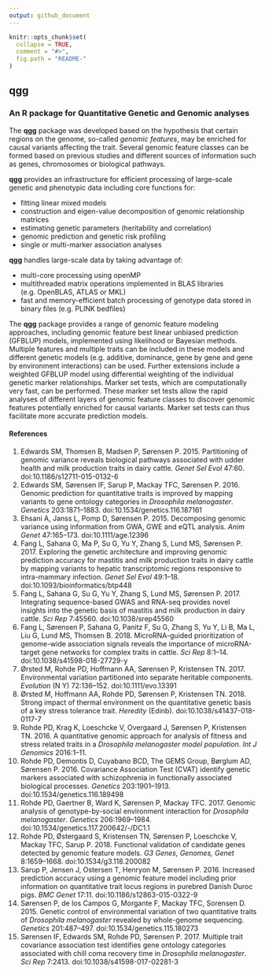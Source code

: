```yaml
---
output: github_document
---
```


<!-- README.md is generated from README.Rmd. Please edit that file -->

```r
knitr::opts_chunk$set(
  collapse = TRUE,
  comment = "#>",
  fig.path = "README-"
)
```

##  **qgg**
### An R package for Quantitative Genetic and Genomic analyses

The **qgg** package was developed based on the hypothesis that certain regions on the genome, so-called *genomic features*, may be enriched for causal variants affecting the trait. Several genomic feature classes can be formed based on previous studies and different sources of information such as genes, chromosomes or biological pathways.  
  
**qgg** provides an infrastructure for efficient processing of large-scale genetic and phenotypic data including core functions for:  
 
* fitting linear mixed models  
* construction and eigen-value decomposition of genomic relationship matrices  
* estimating genetic parameters (heritability and correlation)  
* genomic prediction and genetic risk profiling  
* single or multi-marker association analyses  
  
**qgg** handles large-scale data by taking advantage of:  
  
* multi-core processing using openMP  
* multithreaded matrix operations implemented in BLAS libraries (e.g. OpenBLAS, ATLAS or MKL)  
* fast and memory-efficient batch processing of genotype data stored in binary files (e.g. PLINK bedfiles)  
  
The **qgg** package provides a range of genomic feature modeling approaches, including genomic feature best linear unbiased prediction (GFBLUP) models, implemented using likelihood or Bayesian methods. Multiple features and multiple traits can be included in these models and different genetic models (e.g. additive, dominance, gene by gene and gene by environment interactions) can be used. Further extensions include a weighted GFBLUP model using differential weighting of the individual genetic marker relationships. Marker set tests, which are computationally very fast, can be performed. These marker set tests allow the rapid analyses of different layers of genomic feature classes to discover genomic features potentially enriched for causal variants. Marker set tests can thus facilitate more accurate prediction models.

#### References  

1. Edwards SM, Thomsen B, Madsen P, Sørensen P. 2015. Partitioning of genomic variance reveals biological pathways associated with udder health and milk production traits in dairy cattle. *Genet Sel Evol* 47:60. doi:10.1186/s12711-015-0132-6  
2. Edwards SM, Sørensen IF, Sarup P, Mackay TFC, Sørensen P. 2016. Genomic prediction for quantitative traits is improved by mapping variants to gene ontology categories in *Drosophila melanogaster*. *Genetics* 203:1871–1883. doi:10.1534/genetics.116.187161
3. Ehsani A, Janss L, Pomp D, Sørensen P. 2015. Decomposing genomic variance using information from GWA, GWE and eQTL analysis. *Anim Genet* 47:165–173. doi:10.1111/age.12396
4. Fang L, Sahana G, Ma P, Su G, Yu Y, Zhang S, Lund MS, Sørensen P. 2017. Exploring the genetic architecture and improving genomic prediction accuracy for mastitis and milk production traits in dairy cattle by mapping variants to hepatic transcriptomic regions responsive to intra-mammary infection. *Genet Sel Evol* 49:1–18. doi:10.1093/bioinformatics/btp448
5. Fang L, Sahana G, Su G, Yu Y, Zhang S, Lund MS, Sørensen P. 2017. Integrating sequence-based GWAS and RNA-seq provides novel insights into the genetic basis of mastitis and milk production in dairy cattle. *Sci Rep* 7:45560. doi:10.1038/srep45560
6. Fang L, Sørensen P, Sahana G, Panitz F, Su G, Zhang S, Yu Y, Li B, Ma L, Liu G, Lund MS, Thomsen B. 2018. MicroRNA-guided prioritization of genome-wide association signals reveals the importance of microRNA-target gene networks for complex traits in cattle. *Sci Rep* 8:1–14. doi:10.1038/s41598-018-27729-y
7. Ørsted M, Rohde PD, Hoffmann AA, Sørensen P, Kristensen TN. 2017. Environmental variation partitioned into separate heritable components. *Evolution* (N Y) 72:136–152. doi:10.1111/evo.13391
8. Ørsted M, Hoffmann AA, Rohde PD, Sørensen P, Kristensen TN. 2018. Strong impact of thermal environment on the quantitative genetic basis of a key stress tolerance trait. *Heredity* (Edinb). doi:10.1038/s41437-018-0117-7
9. Rohde PD, Krag K, Loeschcke V, Overgaard J, Sørensen P, Kristensen TN. 2016. A quantitative genomic approach for analysis of fitness and stress related traits in a *Drosophila melanogaster model population*. *Int J Genomics* 2016:1–11.
10. Rohde PD, Demontis D, Cuyabano BCD, The GEMS Group, Børglum AD, Sørensen P. 2016. Covariance Association Test (CVAT) identify genetic markers associated with schizophrenia in functionally associated biological processes. *Genetics* 203:1901–1913. doi:10.1534/genetics.116.189498
11. Rohde PD, Gaertner B, Ward K, Sørensen P, Mackay TFC. 2017. Genomic analysis of genotype-by-social environment interaction for *Drosophila melanogaster*. *Genetics* 206:1969–1984. doi:10.1534/genetics.117.200642/-/DC1.1
12. Rohde PD, Østergaard S, Kristensen TN, Sørensen P, Loeschcke V, Mackay TFC, Sarup P. 2018. Functional validation of candidate genes detected by genomic feature models. *G3 Genes, Genomes, Genet* 8:1659–1668. doi:10.1534/g3.118.200082
13. Sarup P, Jensen J, Ostersen T, Henryon M, Sørensen P. 2016. Increased prediction accuracy using a genomic feature model including prior information on quantitative trait locus regions in purebred Danish Duroc pigs. *BMC Genet* 17:11. doi:10.1186/s12863-015-0322-9
14. Sørensen P, de los Campos G, Morgante F, Mackay TFC, Sorensen D. 2015. Genetic control of environmental variation of two quantitative traits of *Drosophila melanogaster* revealed by whole-genome sequencing. *Genetics* 201:487–497. doi:10.1534/genetics.115.180273
15. Sørensen IF, Edwards SM, Rohde PD, Sørensen P. 2017. Multiple trait covariance association test identifies gene ontology categories associated with chill coma recovery time in *Drosophila melanogaster*. *Sci Rep* 7:2413. doi:10.1038/s41598-017-02281-3
